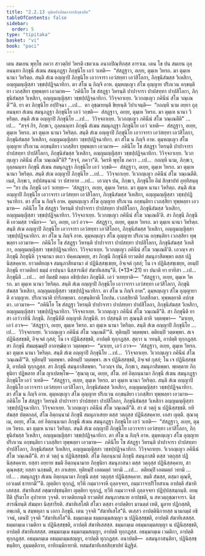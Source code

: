 ```yaml
---
title: "2.2.13 ทุติยปาปสมาจารสิกฺขาปท"
tableOfContents: false
sidebar:
  order: 5
type: "tipitaka"
basket: "vi"
book: "paci"
---
```



<DynamicBreadcrumb />

<Division number="727" book="paci">

<Paragraph number="2394" book="paci">
เตน สมเยน พุทฺโธ ภควา สาวตฺถิยํ วิหรติ เชตวเน อนาถปิณฺฑิกสฺส อาราเม. เตน โข ปน สมเยน ถุลฺลนนฺทา ภิกฺขุนี สํเฆน สมนุภฏฺฐา ภิกฺขุนิโย เอวํ วเทติ—  “สํสฏฺฐาว, อเยฺย, ตุมฺเห วิหรถ. มา ตุมฺเห นานา วิหริตฺถ. สนฺติ สํเฆ อญฺญาปิ ภิกฺขุนิโย เอวาจารา เอวํสทฺทา เอวํสิโลกา, ภิกฺขุนิสํฆสฺส วิเหสิกา, อญฺญมญฺญิสฺสา วชฺชปฺปฏิจฺฉาทิกา. ตา สํโฆ น กิญฺจิ อาห. ตุมฺหญฺเญว สํโฆ อุญฺญาย ปริภเวน อกฺขนฺติยา เวภสฺสิยา ทุพฺพลฺยา เอวมาห—  ‘ภคินิโย โข สํสฏฺฐา วิหรนฺติ ปาปาจารา ปาปสทฺทา ปาปสิโลกา, ภิกฺขุนิสํฆสฺส วิเหสิกา, อญฺญมญฺญิสฺสา วชฺชปฺปฏิจฺฉาทิกา. วิวิจฺจถาเยฺย. วิเวกญฺเญว ภคินีนํ สํโฆ วณฺเณตี’”ติ.
</Paragraph>

<Paragraph number="2395" book="paci">
ยา ตา ภิกฺขุนิโย อปฺปิจฺฉา …เป…  ตา อุชฺฌายนฺติ ขิยฺยนฺติ วิปาเจนฺติ—  “กถญฺหิ นาม อยฺยา ถุลฺลนนฺทา สํเฆน สมนุภฏฺฐา ภิกฺขุนิโย เอวํ วกฺขติ—  สํสฏฺฐาว, อเยฺย, ตุมฺเห วิหรถ. มา ตุมฺเห นานา วิหริตฺถ. สนฺติ สํเฆ อญฺญาปิ ภิกฺขุนิโย …เป…  วิวิจฺจถาเยฺย. วิเวกญฺเญว ภคินีนํ สํโฆ วณฺเณตีติ” …เป…  “สจฺจํ กิร, ภิกฺขเว, ถุลฺลนนฺทา ภิกฺขุนี สํเฆน สมนุภฏฺฐา ภิกฺขุนิโย เอวํ วเทติ—  สํสฏฺฐาว, อเยฺย, ตุมฺเห วิหรถ. มา ตุมฺเห นานา วิหริตฺถ. สนฺติ สํเฆ อญฺญาปิ ภิกฺขุนิโย เอวาจารา เอวํสทฺทา เอวํสิโลกา, ภิกฺขุนิสํฆสฺส วิเหสิกา, อญฺญมญฺญิสฺสา วชฺชปฺปฏิจฺฉาทิกา. ตา สํโฆ น กิญฺจิ อาห. ตุมฺหญฺเญว สํโฆ อุญฺญาย ปริภเวน อกฺขนฺติยา เวภสฺสิยา ทุพฺพลฺยา เอวมาห—  ภคินิโย โข สํสฏฺฐา วิหรนฺติ ปาปาจารา ปาปสทฺทา ปาปสิโลกา, ภิกฺขุนิสํฆสฺส วิเหสิกา, อญฺญมญฺญิสฺสา วชฺชปฺปฏิจฺฉาทิกา. วิวิจฺจถาเยฺย. วิเวกญฺเญว ภคินีนํ สํโฆ วณฺเณตี”ติ? “สจฺจํ, ภควา”ติ. วิครหิ พุทฺโธ ภควา …เป…  กถญฺหิ นาม, ภิกฺขเว, ถุลฺลนนฺทา ภิกฺขุนี สํเฆน สมนุภฏฺฐา ภิกฺขุนิโย เอวํ วกฺขติ—  สํสฏฺฐาว, อเยฺย, ตุมฺเห วิหรถ. มา ตุมฺเห นานา วิหริตฺถ. สนฺติ สํเฆ อญฺญาปิ ภิกฺขุนิโย …เป…  วิวิจฺจถาเยฺย. วิเวกญฺเญว ภคินีนํ สํโฆ วณฺเณตีติ. เนตํ, ภิกฺขเว, อปฺปสนฺนานํ วา ปสาทาย …เป…  เอวญฺจ ปน, ภิกฺขเว, ภิกฺขุนิโย อิมํ สิกฺขาปทํ อุทฺทิสนฺตุ—
</Paragraph>

</Division>
<Division number="728" book="paci">

<Paragraph number="2396" book="paci">
<Emphasis>“ยา ปน ภิกฺขุนี เอวํ วเทยฺย—  ‘สํสฏฺฐาว, อเยฺย, ตุมฺเห วิหรถ. มา ตุมฺเห นานา วิหริตฺถ. สนฺติ สํเฆ อญฺญาปิ ภิกฺขุนิโย เอวาจารา เอวํสทฺทา เอวํสิโลกา, ภิกฺขุนิสํฆสฺส วิเหสิกา, อญฺญมญฺญิสฺสา วชฺชปฺปฏิจฺฉาทิกา. ตา สํโฆ น กิญฺจิ อาห. ตุมฺหญฺเญว สํโฆ อุญฺญาย ปริภเวน อกฺขนฺติยา เวภสฺสิยา ทุพฺพลฺยา เอวมาห—  ภคินิโย โข สํสฏฺฐา วิหรนฺติ ปาปาจารา ปาปสทฺทา ปาปสิโลกา, ภิกฺขุนิสํฆสฺส วิเหสิกา, อญฺญมญฺญิสฺสา วชฺชปฺปฏิจฺฉาทิกา. วิวิจฺจถาเยฺย. วิเวกญฺเญว ภคินีนํ สํโฆ วณฺเณตี’ติ. สา ภิกฺขุนี ภิกฺขุนีหิ เอวมสฺส วจนียา—  ‘มา, อเยฺย, เอวํ อวจ—  สํสฏฺฐาว, อเยฺย, ตุมฺเห วิหรถ. มา ตุมฺเห นานา วิหริตฺถ. สนฺติ สํเฆ อญฺญาปิ ภิกฺขุนิโย เอวาจารา เอวํสทฺทา เอวํสิโลกา, ภิกฺขุนิสํฆสฺส วิเหสิกา, อญฺญมญฺญิสฺสา วชฺชปฺปฏิจฺฉาทิกา. ตา สํโฆ น กิญฺจิ อาห. ตุมฺหญฺเญว สํโฆ อุญฺญาย ปริภเวน อกฺขนฺติยา เวภสฺสิยา ทุพฺพลฺยา เอวมาห—  ภคินิโย โข สํสฏฺฐา วิหรนฺติ ปาปาจารา ปาปสทฺทา ปาปสิโลกา, ภิกฺขุนิสํฆสฺส วิเหสิกา, อญฺญมญฺญิสฺสา วชฺชปฺปฏิจฺฉาทิกา. วิวิจฺจถาเยฺย. วิเวกญฺเญว ภคินีนํ สํโฆ วณฺเณตี’ติ. เอวญฺจ สา ภิกฺขุนี ภิกฺขุนีหิ วุจฺจมานา ตเถว ปคฺคเณฺหยฺย, สา ภิกฺขุนี ภิกฺขุนีหิ ยาวตติยํ สมนุภาสิตพฺพา ตสฺส ปฏินิสฺสคฺคาย. ยาวตติยญฺเจ สมนุภาสียมานา ตํ ปฏินิสฺสชฺเชยฺย, อิจฺเจตํ กุสลํ; โน เจ ปฏินิสฺสชฺเชยฺย, อยมฺปิ ภิกฺขุนี ยาวตติยกํ ธมฺมํ อาปนฺนา นิสฺสารณียํ สํฆาทิเสสนฺ”</Emphasis>ติ. (*13*:<Emphasis>21</Emphasis>)
</Paragraph>

</Division>
<Division number="729" book="paci">

<Paragraph number="2397" book="paci">
<Emphasis>ยา ปนา</Emphasis>ติ ยา ยาทิสา …เป…  <Emphasis>ภิกฺขุนี</Emphasis>ติ …เป…  อยํ อิมสฺมิํ อตฺเถ อธิปฺเปตา ภิกฺขุนีติ.
</Paragraph>

<Paragraph number="2398" book="paci">
<Emphasis>เอวํ วเทยฺยา</Emphasis>ติ—  “สํสฏฺฐาว, อเยฺย, ตุมฺเห วิหรถ. มา ตุมฺเห นานา วิหริตฺถ. สนฺติ สํเฆ อญฺญาปิ ภิกฺขุนิโย เอวาจารา เอวํสทฺทา เอวํสิโลกา, ภิกฺขุนิสํฆสฺส วิเหสิกา, อญฺญมญฺญิสฺสา วชฺชปฺปฏิจฺฉาทิกา. ตา สํโฆ น กิญฺจิ อาห”.
</Paragraph>

<Paragraph number="2399" book="paci">
<Emphasis>ตุมฺหญฺเญว สํโฆ อุญฺญายา</Emphasis>ติ อวญฺญาย.
</Paragraph>

<Paragraph number="2400" book="paci">
<Emphasis>ปริภเวนา</Emphasis>ติ ปาริภพฺยตา.
</Paragraph>

<Paragraph number="2401" book="paci">
<Emphasis>อกฺขนฺติยา</Emphasis>ติ โกเปน.
</Paragraph>

<Paragraph number="2402" book="paci">
<Emphasis>เวภสฺสิยา</Emphasis>ติ วิภสฺสีกตา.
</Paragraph>

<Paragraph number="2403" book="paci">
<Emphasis>ทุพฺพลฺยา</Emphasis>ติ อปกฺขตา.
</Paragraph>

<Paragraph number="2404" book="paci">
เอวมาห—  “ภคินิโย โข สํสฏฺฐา วิหรนฺติ ปาปาจารา ปาปสทฺทา ปาปสิโลกา, ภิกฺขุนิสํฆสฺส วิเหสิกา, อญฺญมญฺญิสฺสา วชฺชปฺปฏิจฺฉาทิกา. วิจิจฺจถาเยฺย. วิเวกญฺเญว ภคินีนํ สํโฆ วณฺเณตี”ติ.
</Paragraph>

<Paragraph number="2405" book="paci">
<Emphasis>สา ภิกฺขุนี</Emphasis>ติ ยา สา เอวํวาทินี ภิกฺขุนี.
</Paragraph>

<Paragraph number="2406" book="paci">
<Emphasis>ภิกฺขุนีหี</Emphasis>ติ อญฺญาหิ ภิกฺขุนีหิ.
</Paragraph>

<Paragraph number="2407" book="paci">
ยา ปสฺสนฺติ ยา สุณนฺติ ตาหิ วตฺตพฺพา—  “มาเยฺย, เอวํ อวจ—  ‘สํสฏฺฐาว, อเยฺย, ตุมฺเห วิหรถ. มา ตุมฺเห นานา วิหริตฺถ. สนฺติ สํเฆ อญฺญาปิ ภิกฺขุนิโย …เป…  วิวิจฺจถาเยฺย. วิเวกญฺเญว ภคินีนํ สํโฆ วณฺเณตี’”ติ. ทุติยมฺปิ วตฺตพฺพา. ตติยมฺปิ วตฺตพฺพา. สเจ ปฏินิสฺสชฺชติ, อิจฺเจตํ กุสลํ; โน เจ ปฏินิสฺสชฺชติ, อาปตฺติ ทุกฺกฏสฺส. สุตฺวา น วทนฺติ, อาปตฺติ ทุกฺกฏสฺส. สา ภิกฺขุนี สํฆมชฺฌมฺปิ อากฑฺฒิตฺวา วตฺตพฺพา—  “มาเยฺย, เอวํ อวจ—  ‘สํสฏฺฐาว, อเยฺย, ตุมฺเห วิหรถ. มา ตุมฺเห นานา วิหริตฺถ. สนฺติ สํเฆ อญฺญาปิ ภิกฺขุนิโย …เป…  วิวิจฺจถาเยฺย. วิเวกญฺเญว ภคินีนํ สํโฆ วณฺเณตี’”ติ. ทุติยมฺปิ วตฺตพฺพา. ตติยมฺปิ วตฺตพฺพา. สเจ ปฏินิสฺสชฺชติ, อิจฺเจตํ กุสลํ; โน เจ ปฏินิสฺสชฺชติ, อาปตฺติ ทุกฺกฏสฺส. สา ภิกฺขุนี สมนุภาสิตพฺพา. “เอวญฺจ ปน, ภิกฺขเว, สมนุภาสิตพฺพา. พฺยตฺตาย ภิกฺขุนิยา ปฏิพลาย สํโฆ ญาเปตพฺโพ—
</Paragraph>

</Division>
<Division number="730" book="paci">

<Paragraph number="2408" book="paci">
‘สุณาตุ เม, อเยฺย, สํโฆ. อยํ อิตฺถนฺนามา ภิกฺขุนี สํเฆน สมนุภฏฺฐา ภิกฺขุนิโย เอวํ วเทติ—  “สํสฏฺฐาว, อเยฺย, ตุมฺเห วิหรถ. มา ตุมฺเห นานา วิหริตฺถ. สนฺติ สํเฆ อญฺญาปิ ภิกฺขุนิโย เอวาจารา เอวํสทฺทา เอวํสิโลกา, ภิกฺขุนิสํฆสฺส วิเหสิกา, อญฺญมญฺญิสฺสา วชฺชปฺปฏิจฺฉาทิกา. ตา สํโฆ น กิญฺจิ อาห. ตุมฺหญฺเญว สํโฆ อุญฺญาย ปริภเวน อกฺขนฺติยา เวภสฺสิยา ทุพฺพลฺยา เอวมาห—  ภคินิโย โข สํสฏฺฐา วิหรนฺติ ปาปาจารา ปาปสทฺทา ปาปสิโลกา, ภิกฺขุนิสํฆสฺส วิเหสิกา อญฺญมญฺญิสฺสา วชฺชปฺปฏิจฺฉาทิกา. วิวิจฺจถาเยฺย. วิเวกญฺเญว ภคินีนํ สํโฆ วณฺเณตี”ติ. สา ตํ วตฺถุํ น ปฏินิสฺสชฺชติ. ยทิ สํฆสฺส ปตฺตกลฺลํ, สํโฆ อิตฺถนฺนามํ ภิกฺขุนิํ สมนุภาเสยฺย ตสฺส วตฺถุสฺส ปฏินิสฺสคฺคาย. เอสา ญตฺติ.
</Paragraph>

<Paragraph number="2409" book="paci">
สุณาตุ เม, อเยฺย, สํโฆ. อยํ อิตฺถนฺนามา ภิกฺขุนี สํเฆน สมนุภฏฺฐา ภิกฺขุนิโย เอวํ วเทติ—  “สํสฏฺฐาว, อเยฺย, ตุมฺเห วิหรถ. มา ตุมฺเห นานา วิหริตฺถ. สนฺติ สํเฆ อญฺญาปิ ภิกฺขุนิโย เอวาจารา เอวํสทฺทา เอวํสิโลกา, ภิกฺขุนิสํฆสฺส วิเหสิกา, อญฺญมญฺญิสฺสา วชฺชปฺปฏิจฺฉาทิกา. ตา สํโฆ น กิญฺจิ อาห. ตุมฺหญฺเญว สํโฆ อุญฺญาย ปริภเวน อกฺขนฺติยา เวภสฺสิยา ทุพฺพลฺยา เอวมาห—  ภคินิโย โข สํสฏฺฐา วิหรนฺติ ปาปาจารา ปาปสทฺทา ปาปสิโลกา, ภิกฺขุนิสํฆสฺส วิเหสิกา, อญฺญมญฺญิสฺสา วชฺชปฺปฏิจฺฉาทิกา. วิวิจฺจถาเยฺย. วิเวกญฺเญว ภคินีนํ สํโฆ วณฺเณตี”ติ. สา ตํ วตฺถุํ น ปฏินิสฺสชฺชติ. สํโฆ อิตฺถนฺนามํ ภิกฺขุนิํ สมนุภาสติ ตสฺส วตฺถุสฺส ปฏินิสฺสคฺคาย. ยสฺสา อยฺยาย ขมติ อิตฺถนฺนามาย ภิกฺขุนิยา สมนุภาสนา ตสฺส วตฺถุสฺส ปฏินิสฺสคฺคาย, สา ตุณฺหสฺส; ยสฺสา นกฺขมติ, สา ภาเสยฺย.
</Paragraph>

<Paragraph number="2410" book="paci">
ทุติยมฺปิ เอตมตฺถํ วทามิ …เป…  ตติยมฺปิ เอตมตฺถํ วทามิ …เป… .
</Paragraph>

<Paragraph number="2411" book="paci">
สมนุภฏฺฐา สํเฆน อิตฺถนฺนามา ภิกฺขุนี ตสฺส วตฺถุสฺส ปฏินิสฺสคฺคาย. ขมติ สํฆสฺส, ตสฺมา ตุณฺหี, เอวเมตํ ธารยามี’”ติ.
</Paragraph>

<Paragraph number="2412" book="paci">
ญตฺติยา ทุกฺกฏํ, ทฺวีหิ กมฺมวาจาหิ ถุลฺลจฺจยา, กมฺมวาจาปริโยสาเน อาปตฺติ สํฆาทิเสสสฺส. สํฆาทิเสสํ อชฺฌาปชฺชนฺติยา ญตฺติยา ทุกฺกฏํ, ทฺวีหิ กมฺมวาจาหิ ถุลฺลจฺจยา ปฏิปฺปสฺสมฺภนฺติ.
</Paragraph>

<Paragraph number="2413" book="paci">
<Emphasis>อยมฺปี</Emphasis>ติ ปุริมาโย อุปาทาย วุจฺจติ.
</Paragraph>

<Paragraph number="2414" book="paci">
<Emphasis>ยาวตติยกนฺ</Emphasis>ติ ยาวตติยํ สมนุภาสนาย อาปชฺชติ, น สหวตฺถุชฺฌาจารา.
</Paragraph>

<Paragraph number="2415" book="paci">
<Emphasis>นิสฺสารณียนฺ</Emphasis>ติ สํฆมฺหา นิสฺสารียติ.
</Paragraph>

<Paragraph number="2416" book="paci">
<Emphasis>สํฆาทิเสโส</Emphasis>ติ สํโฆว ตสฺสา อาปตฺติยา มานตฺตํ เทติ, มูลาย ปฏิกสฺสติ, อพฺเภติ, น สมฺพหุลา น เอกา ภิกฺขุนี. เตน วุจฺจติ “สํฆาทิเสโส”ติ. ตเสฺสว อาปตฺตินิกายสฺส นามกมฺมํ อธิวจนํ, เตนปิ วุจฺจติ “สํฆาทิเสโส”ติ.
</Paragraph>

</Division>
<Division number="731" book="paci">

<Paragraph number="2417" book="paci">
ธมฺมกมฺเม ธมฺมกมฺมสญฺญา น ปฏินิสฺสชฺชติ, อาปตฺติ สํฆาทิเสสสฺส. ธมฺมกมฺเม เวมติกา น ปฏินิสฺสชฺชติ, อาปตฺติ สํฆาทิเสสสฺส. ธมฺมกมฺเม อธมฺมกมฺมสญฺญา น ปฏินิสฺสชฺชติ, อาปตฺติ สํฆาทิเสสสฺส.
</Paragraph>

<Paragraph number="2418" book="paci">
อธมฺมกมฺเม ธมฺมกมฺมสญฺญา, อาปตฺติ ทุกฺกฏสฺส. อธมฺมกมฺเม เวมติกา, อาปตฺติ ทุกฺกฏสฺส. อธมฺมกมฺเม อธมฺมกมฺมสญฺญา, อาปตฺติ ทุกฺกฏสฺส.
</Paragraph>

</Division>
<Division number="732" book="paci">

<Paragraph number="2419" book="paci">
อนาปตฺติ—  อสมนุภาสนฺติยา, ปฏินิสฺสชฺชนฺติยา, อุมฺมตฺติกาย, อาทิกมฺมิกายาติ.

</Paragraph>
</Division>

<Paragraph number="2420" type="center" book="paci">
ทสมสํฆาทิเสสสิกฺขาปทํ นิฏฺฐิตํ.
</Paragraph>